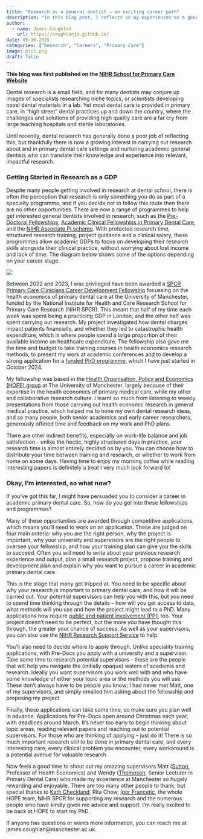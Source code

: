 ```yaml
---
title: "Research as a general dentist – an exciting career path"
description: "In this blog post, I reflects on my experiences as a general dental practitioner engaging in health research, offering insights into the expanding role of academic inquiry within primary dental care."
author: 
  - name: James Coughlan
    url: https://coughlanja.github.io/
date: 05-16-2025
categories: ["Research", "Careers", "Primary Care"]
image: pic1.png
draft: false
---
```

:::{.center}
**This blog was first published on the [NIHR School for Primary Care Website](https://www.spcr.nihr.ac.uk/news/blog/research-as-a-general-dentist)**
:::

Dental research is a small field, and for many dentists may conjure up images of specialists researching niche topics, or scientists developing novel dental materials in a lab. Yet most dental care is provided in primary care, in “high street” dental practices up and down the country, where the challenges and solutions of providing high quality care are a far cry from large teaching hospitals and sterile laboratories.

Until recently, dental research has generally done a poor job of reflecting this, but thankfully there is now a growing interest in carrying out research about and in primary dental care settings and nurturing academic general dentists who can translate their knowledge and experience into relevant, impactful research.

### Getting Started in Research as a GDP

Despite many people getting involved in research at dental school, there is often the perception that research is only something you do as part of a specialty programme, and if you decide not to follow this route then there are no other opportunities. There are now a range of programmes to help get interested general dentists involved in research, such as the [Pre-Doctoral Fellowships](http://www.nihr.ac.uk/nihr-practice-fellowships-round-18-guidance-notes), [Academic Clinical Fellowships in Primary Dental Care](https://www.oriel.nhs.uk/Web/PermaLink/Vacancy/55B36204), and the [NIHR Associate PI scheme](https://www.nihr.ac.uk/career-development/clinical-research-courses-and-support/associate-principal-investigator-scheme). With protected research time, structured research training, project guidance and a clinical salary, these programmes allow academic GDPs to focus on developing their research skills alongside their clinical practice, without worrying about lost income and lack of time. The diagram below shows some of the options depending on your career stage.

![](images/Picture 1.png){fig-align="center"}

Between 2022 and 2023, I was privileged have been awarded a [SPCR Primary Care Clinicians Career Development Fellowship](https://www.spcr.nihr.ac.uk/career-development/funding/primary-care-clinicians-career-progression-fellowships) focussing on the health economics of primary dental care at the University of Manchester, funded by the National Institute for Health and Care Research School for Primary Care Research (NIHR SPCR). This meant that half of my time each week was spent being a practicing GDP in London, and the other half was spent carrying out research. My project investigated how dental charges impact patients financially, and whether they led to catastrophic health expenditure, which is where people spend a large proportion of their available income on healthcare expenditure. The fellowship also gave me the time and budget to take training courses in health economics research methods, to present my work at academic conferences and to develop a strong application for a [funded PhD programme](https://www.spcr.nihr.ac.uk/career-development/doctoral-training-programme-for-primary-care-clinicians), which I have just started in October 2024.

My fellowship was based in the [Health Organisation, Policy and Economics (HOPE) group](https://www.bmh.manchester.ac.uk/study/research/funding-fees/funded-programmes/nihr-primary-care/health-organisation-policy-economics-hope/) at The University of Manchester, largely because of their expertise in the health economics of primary medical care, while my other and collaborative research culture. I learnt so much from listening to weekly presentations from those carrying out health economic research in general medical practice, which helped me to hone my own dental research ideas, and so many people, both senior academics and early career researchers, generously offered time and feedback on my work and PhD plans.

There are other indirect benefits, especially on work-life balance and job satisfaction - unlike the hectic, highly structured days in practice, your research time is almost entirely decided on by you. You can choose how to distribute your time between training and research, or whether to work from home on some days. Having time to enjoy my morning coffee while reading interesting papers is definitely a treat I very much look forward to!

### Okay, I’m interested, so what now?

If you’ve got this far, I might have persuaded you to consider a career in academic primary dental care. So, how do you get into these fellowships and programmes?

Many of these opportunities are awarded through competitive applications, which means you’ll need to work on an application. These are judged on four main criteria: why you are the right person, why the project is important, why your university and supervisors are the right people to oversee your fellowship, and how your training plan can give you the skills to succeed. Often you will need to write about your previous research experience and output, plan a small research project, propose training and development plan and explain why you want to pursue a career in academic primary dental care.

This is the stage that many get tripped at. You need to be specific about why your research is important to primary dental care, and how it will be carried out. Your potential supervisors can help you with this, but you need to spend time thinking through the details – how will you get access to data, what methods will you use and how the project might lead to a PhD. Many applications now require [public and patient involvement (PPI)](https://www.nihr.ac.uk/ppi-patient-and-public-involvement-resources-applicants-nihr-research-programmes) too. Your project doesn’t need to be perfect, but the more you have thought this through, the greater your chance of success. As well as your supervisors, you can also use the [NIHR Research Support Service](https://www.nihr.ac.uk/support-and-services/research-support-service) to help.

You’ll also need to decide where to apply through. Unlike speciality training applications, with Pre-Docs you apply with a university and a supervisor. Take some time to research potential supervisors - these are the people that will help you navigate the (initially opaque) waters of academia and research. Ideally you want supervisors you work well with and who have some knowledge of either your topic area or the methods you will use. These don’t always have to be people you know; I had never met Matt, one of my supervisors, and simply emailed him asking about the fellowship and proposing my project.

Finally, these applications can take some time, so make sure you plan well in advance. Applications for Pre-Docs open around Christmas each year, with deadlines around March. It’s never too early to begin thinking about topic areas, reading relevant papers and reaching out to potential supervisors. For those who are thinking of applying – just do it! There is so much important research still to be done in primary dental care, and every interesting care, every clinical problem you encounter, every workaround is a potential avenue for valuable research.

Now feels a good time to shout out my amazing supervisors Matt ([Sutton](https://research.manchester.ac.uk/en/persons/matt.sutton), Professor of Health Economics) and Wendy ([Thompson](https://research.manchester.ac.uk/en/persons/wendy.thompson-2), Senior Lecturer in Primary Dental Care) who made my experience at Manchester so hugely rewarding and enjoyable. There are too many other people to thank, but special thanks to [Kath Checkland](https://research.manchester.ac.uk/en/persons/katherine.h.checkland), Rita Chow, [Igor Francetic](https://research.manchester.ac.uk/en/persons/igor.francetic), the whole HOPE team, NIHR SPCR for supporting my research and the numerous people who have kindly given me advice and support. I'm really excited to be back at HOPE to start my PhD.

If anyone has questions or wants more information, you can reach me at james.coughlan\@manchester.ac.uk.
